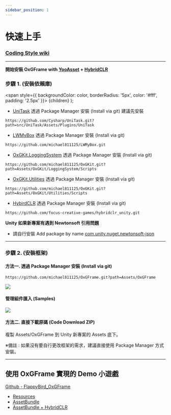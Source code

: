 ```yaml
---
sidebar_position: 1
---
```



# 快速上手

### [Coding Style wiki](https://github.com/michael811125/OxGFrame/wiki/Coding-Style)

---

**開始安裝 OxGFrame with [YooAsset](https://github.com/tuyoogame/YooAsset) + [HybridCLR](https://github.com/focus-creative-games/hybridclr)**

### 步驟 1. (安裝依賴庫)

  <span
    style={{
      backgroundColor: color,
      borderRadius: '5px',
      color: '#fff',
      padding: '2.5px'
    }}>
    {children}
  </span>
);


- [UniTask](https://github.com/Cysharp/UniTask) 透過 Package Manager 安裝 (Install via git) <Highlight color="#ff2f00">建議先安裝</Highlight>
```
https://github.com/Cysharp/UniTask.git?path=src/UniTask/Assets/Plugins/UniTask
```

- [LWMyBox](https://github.com/michael811125/LWMyBox) 透過 Package Manager 安裝 (Install via git)
```
https://github.com/michael811125/LWMyBox.git
```

- [OxGKit.LoggingSystem](https://github.com/michael811125/OxGKit#loggingsystem-dependence-lwmybox) 透過 Package Manager 安裝 (Install via git)
```
https://github.com/michael811125/OxGKit.git?path=Assets/OxGKit/LoggingSystem/Scripts
```

- [OxGKit.Utilities](https://github.com/michael811125/OxGKit#utilities-dependence-unitask) 透過 Package Manager 安裝 (Install via git)
```
https://github.com/michael811125/OxGKit.git?path=Assets/OxGKit/Utilities/Scripts
```

- [HybirdCLR](https://github.com/focus-creative-games/hybridclr) 透過 Package Manager 安裝 (Install via git)
```
https://github.com/focus-creative-games/hybridclr_unity.git
```

**Unity 如果新專案有遇到 Newtonsoft 引用問題**

- 請自行安裝 Add package by name [com.unity.nuget.newtonsoft-json](https://github.com/jilleJr/Newtonsoft.Json-for-Unity/wiki/Install-official-via-UPM)

---

### 步驟 2. (安裝框架)

#### 方法一. 透過 Package Manager 安裝 (Install via git)

```
https://github.com/michael811125/OxGFrame.git?path=Assets/OxGFrame
```

![](/img/getting_started/img_1.png)

#### 管理組件匯入 (Samples)

![](/img/getting_started/img_2.png)
	
#### 方法二. 直接下載原碼 (Code Download ZIP)

複製 Assets/OxGFrame 到 Unity 新專案的 Assets 底下。

※備註 : 如果沒有要自行更改框架的需求，建議直接使用 Package Manager 方式安裝。

---

## 使用 OxGFrame 實現的 Demo 小遊戲

[Github - FlappyBird_OxGFrame](https://github.com/michael811125/FlappyBird_OxGFrame)
  - [Resources](https://github.com/michael811125/FlappyBird_OxGFrame/tree/resources)
  - [AssetBundle](https://github.com/michael811125/FlappyBird_OxGFrame/tree/assetbundle)
  - [AssetBundle + HybridCLR](https://github.com/michael811125/FlappyBird_OxGFrame/tree/assetbundle_clr)

<ReactPlayer controls url='https://github.com/michael811125/OxGFrame/assets/30960759/5e41e84a-029d-4392-8142-7199ce45018c' />